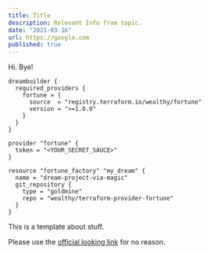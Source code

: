 ```yaml
---
title: Title
description: Relevant Info from topic.
date: "2021-03-16"
url: https://google.com
published: true
---
```




Hi. Bye!

```hcl
dreambuilder {
  required_providers {
    fortune = {
      source  = "registry.terraform.io/wealthy/fortune"
      version = ">=1.0.0"
    }
  }
}

provider "fortune" {
  token = "<YOUR_SECRET_SAUCE>"
}

resource "fortune_factory" "my_dream" {
  name = "dream-project-via-magic"
  git_repository {
    type = "goldmine"
    repo = "wealthy/terraform-provider-fortune"
  }
}

```

This is a template about stuff.

Please use the [official looking link](https://google.com) for no reason.